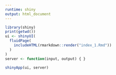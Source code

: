 ```yaml
---
runtime: shiny
output: html_document
---
```

  
```r
library(shiny)
print(getwd())
ui <- shinyUI(
  fluidPage(
    includeHTML(rmarkdown::render("index_1.Rmd"))
  )
)
server <- function(input, output) { }

shinyApp(ui, server) 
```

